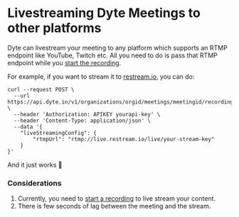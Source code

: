 # Livestreaming Dyte Meetings to other platforms

Dyte can livestream your meeting to any platform which supports an RTMP endpoint
like YouTube, Twitch etc. All you need to do is pass that RTMP endpoint while
you [start the recording](/api/#/operations/start_recording).

For example, if you want to stream it to [restream.io](https://restream.io), you
can do:

```shell
curl --request POST \
  --url https://api.dyte.in/v1/organizations/orgid/meetings/meetingid/recording \
  --header 'Authorization: APIKEY yourapi-key' \
  --header 'Content-Type: application/json' \
  --data '{
	"liveStreamingConfig": {
  		"rtmpUrl": "rtmp://live.restream.io/live/your-stream-key"
  	}
}'
```

And it just works 🙌

### Considerations

1. Currently, you need to [start a recording](/api/#/operations/start_recording)
   to live stream your content.
2. There is few seconds of lag between the meeting and the stream.
